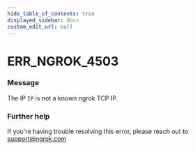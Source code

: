 ```yaml
---
hide_table_of_contents: true
displayed_sidebar: docs
custom_edit_url: null
---
```



# ERR_NGROK_4503

### Message

The IP `IP` is not a known ngrok TCP IP.

### Further help

If you're having trouble resolving this error, please reach out to [support@ngrok.com](mailto:support@ngrok.com?subject=Help%20with%20ERR_NGROK_4503)

<ErrorDetails error="err_ngrok_4503" />
